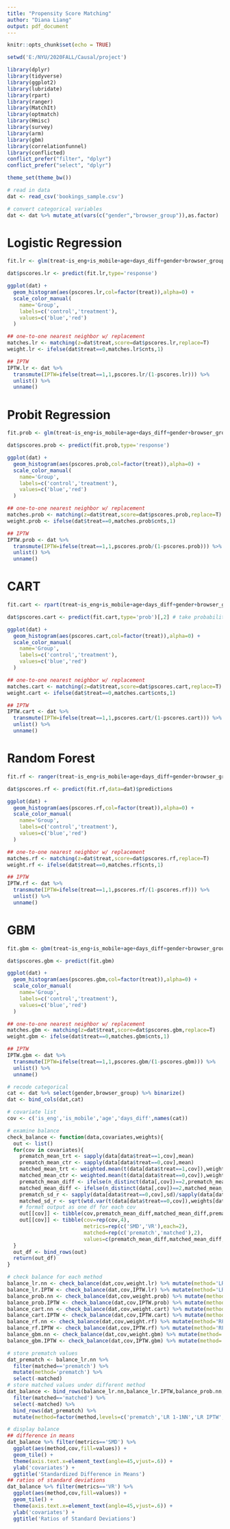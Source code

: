 ---
title: "Propensity Score Matching"
author: "Diana Liang"
output: pdf_document
---

```{r setup, include=FALSE}
knitr::opts_chunk$set(echo = TRUE)

setwd('E:/NYU/2020FALL/Causal/project')

library(dplyr)
library(tidyverse)
library(ggplot2)
library(lubridate)
library(rpart)
library(ranger)
library(MatchIt)
library(optmatch)
library(Hmisc)
library(survey)
library(arm)
library(gbm)
library(correlationfunnel)
library(conflicted)
conflict_prefer("filter", "dplyr")
conflict_prefer("select", "dplyr")

theme_set(theme_bw())

# read in data
dat <- read_csv('bookings_sample.csv')

# convert categorical variables
dat <- dat %>% mutate_at(vars(c("gender","browser_group")),as.factor)
```


# Logistic Regression
```{r}
fit.lr <- glm(treat~is_eng+is_mobile+age+days_diff+gender+browser_group,family=binomial,data=dat)

dat$pscores.lr <- predict(fit.lr,type='response')

ggplot(dat) +
  geom_histogram(aes(pscores.lr,col=factor(treat)),alpha=0) +
  scale_color_manual(
    name='Group',
    labels=c('control','treatment'),
    values=c('blue','red')
  )

## one-to-one nearest neighbor w/ replacement
matches.lr <- matching(z=dat$treat,score=dat$pscores.lr,replace=T)
weight.lr <- ifelse(dat$treat==0,matches.lr$cnts,1)

## IPTW
IPTW.lr <- dat %>% 
  transmute(IPTW=ifelse(treat==1,1,pscores.lr/(1-pscores.lr))) %>% 
  unlist() %>% 
  unname()
```


# Probit Regression
```{r}
fit.prob <- glm(treat~is_eng+is_mobile+age+days_diff+gender+browser_group,family=binomial(link='probit'),data=dat)

dat$pscores.prob <- predict(fit.prob,type='response')

ggplot(dat) +
  geom_histogram(aes(pscores.prob,col=factor(treat)),alpha=0) +
  scale_color_manual(
    name='Group',
    labels=c('control','treatment'),
    values=c('blue','red')
  )

## one-to-one nearest neighbor w/ replacement
matches.prob <- matching(z=dat$treat,score=dat$pscores.prob,replace=T)
weight.prob <- ifelse(dat$treat==0,matches.prob$cnts,1)

## IPTW
IPTW.prob <- dat %>% 
  transmute(IPTW=ifelse(treat==1,1,pscores.prob/(1-pscores.prob))) %>% 
  unlist() %>% 
  unname()
```

# CART
```{r}
fit.cart <- rpart(treat~is_eng+is_mobile+age+days_diff+gender+browser_group,data=dat,method='class') # fit a CART model

dat$pscores.cart <- predict(fit.cart,type='prob')[,2] # take probability of assigned=1 as propensity scores

ggplot(dat) +
  geom_histogram(aes(pscores.cart,col=factor(treat)),alpha=0) +
  scale_color_manual(
    name='Group',
    labels=c('control','treatment'),
    values=c('blue','red')
  )

## one-to-one nearest neighbor w/ replacement
matches.cart <- matching(z=dat$treat,score=dat$pscores.cart,replace=T)
weight.cart <- ifelse(dat$treat==0,matches.cart$cnts,1)

## IPTW
IPTW.cart <- dat %>% 
  transmute(IPTW=ifelse(treat==1,1,pscores.cart/(1-pscores.cart))) %>% 
  unlist() %>% 
  unname()
```


# Random Forest
```{r}
fit.rf <- ranger(treat~is_eng+is_mobile+age+days_diff+gender+browser_group,data=dat)

dat$pscores.rf <- predict(fit.rf,data=dat)$predictions

ggplot(dat) +
  geom_histogram(aes(pscores.rf,col=factor(treat)),alpha=0) +
  scale_color_manual(
    name='Group',
    labels=c('control','treatment'),
    values=c('blue','red')
  )

## one-to-one nearest neighbor w/ replacement
matches.rf <- matching(z=dat$treat,score=dat$pscores.rf,replace=T)
weight.rf <- ifelse(dat$treat==0,matches.rf$cnts,1)

## IPTW
IPTW.rf <- dat %>% 
  transmute(IPTW=ifelse(treat==1,1,pscores.rf/(1-pscores.rf))) %>% 
  unlist() %>% 
  unname()
```

# GBM
```{r}
fit.gbm <- gbm(treat~is_eng+is_mobile+age+days_diff+gender+browser_group,data=dat)

dat$pscores.gbm <- predict(fit.gbm)

ggplot(dat) +
  geom_histogram(aes(pscores.gbm,col=factor(treat)),alpha=0) +
  scale_color_manual(
    name='Group',
    labels=c('control','treatment'),
    values=c('blue','red')
  )

## one-to-one nearest neighbor w/ replacement
matches.gbm <- matching(z=dat$treat,score=dat$pscores.gbm,replace=T)
weight.gbm <- ifelse(dat$treat==0,matches.gbm$cnts,1)

## IPTW
IPTW.gbm <- dat %>% 
  transmute(IPTW=ifelse(treat==1,1,pscores.gbm/(1-pscores.gbm))) %>% 
  unlist() %>% 
  unname()
```

```{r}
# recode categorical
cat <- dat %>% select(gender,browser_group) %>% binarize()
dat <- bind_cols(dat,cat)

# covariate list
cov <- c('is_eng','is_mobile','age','days_diff',names(cat))

# examine balance
check_balance <- function(data,covariates,weights){
  out <- list()
  for(cov in covariates){
    prematch_mean_trt <- sapply(data[data$treat==1,cov],mean)
    prematch_mean_ctr <- sapply(data[data$treat==0,cov],mean)
    matched_mean_trt <- weighted.mean(t(data[data$treat==1,cov]),weights[data$treat==1])
    matched_mean_ctr <- weighted.mean(t(data[data$treat==0,cov]),weights[data$treat==0])
    prematch_mean_diff <- ifelse(n_distinct(data[,cov])==2,prematch_mean_trt-prematch_mean_ctr,(prematch_mean_trt-prematch_mean_ctr)/sapply(data[data$treat==1,cov],sd))
    matched_mean_diff <- ifelse(n_distinct(data[,cov])==2,matched_mean_trt-matched_mean_ctr,(matched_mean_trt-matched_mean_ctr)/sapply(data[data$treat==1,cov],sd))
    prematch_sd_r <- sapply(data[data$treat==0,cov],sd)/sapply(data[data$treat==1,cov],sd)
    matched_sd_r <- sqrt(wtd.var(t(data[data$treat==0,cov]),weights[data$treat==0]))/sqrt(wtd.var(t(data[data$treat==1,cov]),weights[data$treat==1]))
    # format output as one df for each cov
    out[[cov]] <- tibble(cov,prematch_mean_diff,matched_mean_diff,prematch_sd_r,matched_sd_r)
    out[[cov]] <- tibble(cov=rep(cov,4),
                         metrics=rep(c('SMD','VR'),each=2),
                         matched=rep(c('prematch','matched'),2),
                         values=c(prematch_mean_diff,matched_mean_diff,prematch_sd_r,matched_sd_r))
  }
  out_df <- bind_rows(out)
  return(out_df)
}

# check balance for each method
balance_lr.nn <- check_balance(dat,cov,weight.lr) %>% mutate(method='LR 1-1NN')
balance_lr.IPTW <- check_balance(dat,cov,IPTW.lr) %>% mutate(method='LR IPTW')
balance_prob.nn <- check_balance(dat,cov,weight.prob) %>% mutate(method='PR 1-1NN')
balance_prob.IPTW <- check_balance(dat,cov,IPTW.prob) %>% mutate(method='PR IPTW')
balance_cart.nn <- check_balance(dat,cov,weight.cart) %>% mutate(method='CART 1-1NN')
balance_cart.IPTW <- check_balance(dat,cov,IPTW.cart) %>% mutate(method='CART IPTW')
balance_rf.nn <- check_balance(dat,cov,weight.rf) %>% mutate(method='RF 1-1NN')
balance_rf.IPTW <- check_balance(dat,cov,IPTW.rf) %>% mutate(method='RF IPTW')
balance_gbm.nn <- check_balance(dat,cov,weight.gbm) %>% mutate(method='GBM 1-1NN')
balance_gbm.IPTW <- check_balance(dat,cov,IPTW.gbm) %>% mutate(method='GBM IPTW')

# store prematch values
dat_prematch <- balance_lr.nn %>% 
  filter(matched=='prematch') %>% 
  mutate(method='prematch') %>% 
  select(-matched)
# store matched values under different method
dat_balance <- bind_rows(balance_lr.nn,balance_lr.IPTW,balance_prob.nn,balance_prob.IPTW,balance_cart.nn,balance_cart.IPTW,balance_rf.nn,balance_rf.IPTW,balance_gbm.nn,balance_gbm.IPTW) %>%
  filter(matched=='matched') %>%
  select(-matched) %>%
  bind_rows(dat_prematch) %>%
  mutate(method=factor(method,levels=c('prematch','LR 1-1NN','LR IPTW','PR 1-1NN','PR IPTW','CART 1-1NN','CART IPTW','RF 1-1NN','RF IPTW','GBM 1-1NN','GBM IPTW')))

# display balance
## difference in means
dat_balance %>% filter(metrics=='SMD') %>%
  ggplot(aes(method,cov,fill=values)) +
  geom_tile() +
  theme(axis.text.x=element_text(angle=45,vjust=.6)) +
  ylab('covariates') +
  ggtitle('Standardized Difference in Means')
## ratios of standard deviations
dat_balance %>% filter(metrics=='VR') %>%
  ggplot(aes(method,cov,fill=values)) +
  geom_tile() +
  theme(axis.text.x=element_text(angle=45,vjust=.6)) +
  ylab('covariates') +
  ggtitle('Ratios of Standard Deviations')
```

